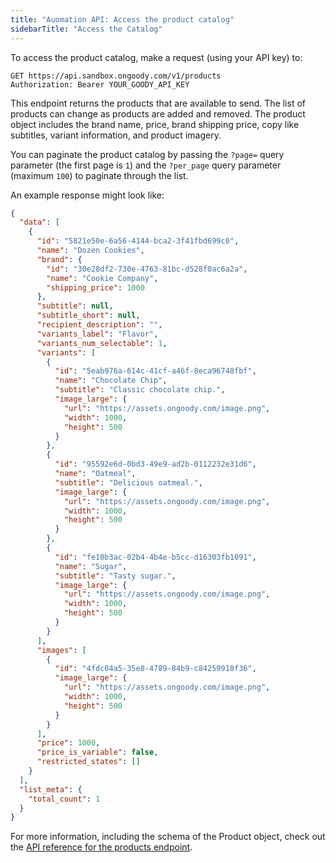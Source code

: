 ```yaml
---
title: "Auomation API: Access the product catalog"
sidebarTitle: "Access the Catalog"
---
```


To access the product catalog, make a request (using your API key) to:

```
GET https://api.sandbox.ongoody.com/v1/products
Authorization: Bearer YOUR_GOODY_API_KEY
```

This endpoint returns the products that are available to send. The list of products can change as products are added and removed. The product object includes the brand name, price, brand shipping price, copy like subtitles, variant information, and product imagery.

You can paginate the product catalog by passing the `?page=` query parameter (the first page is `1`) and the `?per_page` query parameter (maximum `100`) to paginate through the list.

An example response might look like:

```json
{
  "data": [
    {
      "id": "5821e50e-6a56-4144-bca2-3f41fbd699c0",
      "name": "Dozen Cookies",
      "brand": {
        "id": "30e28df2-730e-4763-81bc-d528f0ac6a2a",
        "name": "Cookie Company",
        "shipping_price": 1000
      },
      "subtitle": null,
      "subtitle_short": null,
      "recipient_description": "",
      "variants_label": "Flavor",
      "variants_num_selectable": 1,
      "variants": [
        {
          "id": "5eab976a-614c-41cf-a46f-8eca96748fbf",
          "name": "Chocolate Chip",
          "subtitle": "Classic chocolate chip.",
          "image_large": {
            "url": "https://assets.ongoody.com/image.png",
            "width": 1000,
            "height": 500
          }
        },
        {
          "id": "95592e6d-0bd3-49e9-ad2b-0112232e31d6",
          "name": "Oatmeal",
          "subtitle": "Delicious oatmeal.",
          "image_large": {
            "url": "https://assets.ongoody.com/image.png",
            "width": 1000,
            "height": 500
          }
        },
        {
          "id": "fe10b3ac-02b4-4b4e-b5cc-d16303fb1091",
          "name": "Sugar",
          "subtitle": "Tasty sugar.",
          "image_large": {
            "url": "https://assets.ongoody.com/image.png",
            "width": 1000,
            "height": 500
          }
        }
      ],
      "images": [
        {
          "id": "4fdc04a5-35e8-4789-84b9-c84259918f36",
          "image_large": {
            "url": "https://assets.ongoody.com/image.png",
            "width": 1000,
            "height": 500
          }
        }
      ],
      "price": 1000,
      "price_is_variable": false,
      "restricted_states": []
    }
  ],
  "list_meta": {
    "total_count": 1
  }
}
```

For more information, including the schema of the Product object, check out the [API reference for the products endpoint](/api-reference/products/list-all-active-products).
